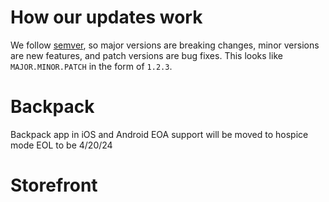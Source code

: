 # How our updates work

We follow [semver]('https://semver.org'), so major versions are breaking changes, minor versions are new features, and patch versions are bug fixes. This looks like `MAJOR.MINOR.PATCH` in the form of `1.2.3`.



# Backpack

 
<Callout type="warning" emoji="⚠️">
  Backpack app in iOS and Android EOA support will be moved to hospice mode EOL to be 4/20/24
</Callout>

# Storefront